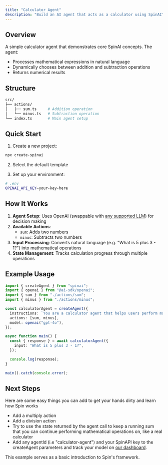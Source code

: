 ```yaml
---
title: "Calculator Agent"
description: "Build an AI agent that acts as a calculator using SpinAI"
---
```


## Overview

A simple calculator agent that demonstrates core SpinAI concepts. The agent:

- Processes mathematical expressions in natural language
- Dynamically chooses between addition and subtraction operations
- Returns numerical results

## Structure

```bash
src/
├── actions/
│   ├── sum.ts     # Addition operation
│   └── minus.ts   # Subtraction operation
└── index.ts       # Main agent setup
```

## Quick Start

1. Create a new project:

```bash
npx create-spinai
```

2. Select the default template

3. Set up your environment:

```bash
# .env
OPENAI_API_KEY=your-key-here
```

## How It Works

1. **Agent Setup**: Uses OpenAI (swappable with [any supported LLM](/llms/overview)) for decision making
2. **Available Actions**:
   - `sum`: Adds two numbers
   - `minus`: Subtracts two numbers
3. **Input Processing**: Converts natural language (e.g. "What is 5 plus 3 - 1?") into mathematical operations
4. **State Management**: Tracks calculation progress through multiple operations

## Example Usage

```typescript
import { createAgent } from "spinai";
import { openai } from "@ai-sdk/openai";
import { sum } from "./actions/sum";
import { minus } from "./actions/minus";

const calculatorAgent = createAgent({
  instructions: `You are a calculator agent that helps users perform mathematical calculations.`,
  actions: [sum, minus],
  model: openai("gpt-4o"),
});

async function main() {
  const { response } = await calculatorAgent({
    input: "What is 5 plus 3 - 1?",
  });

  console.log(response);
}

main().catch(console.error);
```

## Next Steps

Here are some easy things you can add to get your hands dirty and learn how Spin works

- Add a multiply action
- Add a division action
- Try to use the state returned by the agent call to keep a running sum that you can continue performing mathematical operations on, like a real calculator
- Add any agentId (i.e "calculator-agent") and your SpinAPI key to the createAgent parameters and track your model on [our dashboard](https://app.spinai.dev).

This example serves as a basic introduction to Spin's framework.
